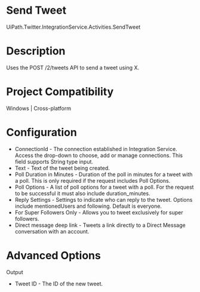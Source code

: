 ﻿# Send Tweet

UiPath.Twitter.IntegrationService.Activities.SendTweet

# Description

Uses the POST /2/tweets API to send a tweet using X.

# Project Compatibility

Windows | Cross-platform

# Configuration

* ConnectionId - The connection established in Integration Service. Access the drop-down to choose, add or manage connections. This field supports String type input.
* Text - Text of the tweet being created.
* Poll Duration in Minutes - Duration of the poll in minutes for a tweet with a poll. This is only required if the request includes Poll Options.
* Poll Options - A list of poll options for a tweet with a poll. For the request to be successful it must also include duration_minutes.
* Reply Settings - Settings to indicate who can reply to the tweet. Options include mentionedUsers and following. Default is everyone.
* For Super Followers Only - Allows you to tweet exclusively for super followers.
* Direct message deep link - Tweets a link directly to a Direct Message conversation with an account.

# Advanced Options

Output

* Tweet ID - The ID of the new tweet.
